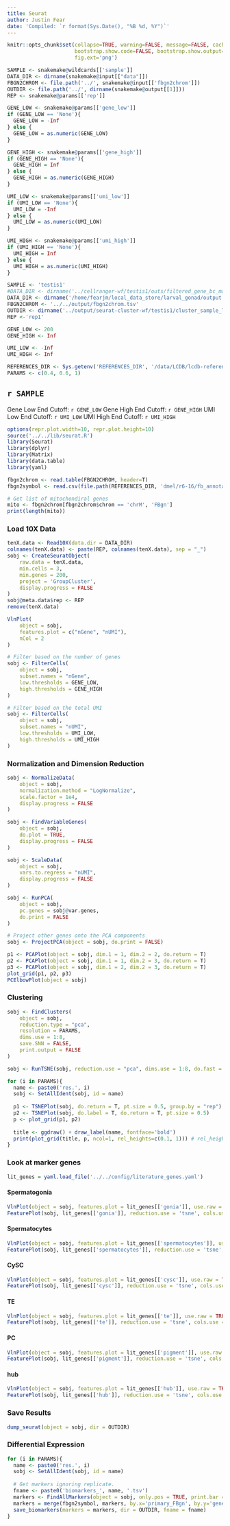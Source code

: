 ```yaml
---
title: Seurat 
author: Justin Fear
date: 'Compiled: `r format(Sys.Date(), "%B %d, %Y")`'
---
```


```r
knitr::opts_chunk$set(collapse=TRUE, warning=FALSE, message=FALSE, cache.lazy=FALSE,
                      bootstrap.show.code=FALSE, bootstrap.show.output=FALSE,
                      fig.ext='png')
```

```r
SAMPLE <- snakemake@wildcards[['sample']]
DATA_DIR <- dirname(snakemake@input[["data"]])
FBGN2CHROM <- file.path('../', snakemake@input[['fbgn2chrom']])
OUTDIR <- file.path('../', dirname(snakemake@output[[1]]))
REP <- snakemake@params[['rep']]

GENE_LOW <- snakemake@params[['gene_low']]
if (GENE_LOW == 'None'){
  GENE_LOW = -Inf
} else {
  GENE_LOW = as.numeric(GENE_LOW)
}

GENE_HIGH <- snakemake@params[['gene_high']]
if (GENE_HIGH == 'None'){
  GENE_HIGH = Inf
} else {
  GENE_HIGH = as.numeric(GENE_HIGH)
}

UMI_LOW <- snakemake@params[['umi_low']]
if (UMI_LOW == 'None'){
  UMI_LOW = -Inf
} else {
  UMI_LOW = as.numeric(UMI_LOW)
}

UMI_HIGH <- snakemake@params[['umi_high']]
if (UMI_HIGH == 'None'){
  UMI_HIGH = Inf
} else {
  UMI_HIGH = as.numeric(UMI_HIGH)
}
```

```r
SAMPLE <- 'testis1'
#DATA_DIR <- dirname('../cellranger-wf/testis1/outs/filtered_gene_bc_matrices/{assembly}{tag}/matrix.mtx')
DATA_DIR <- dirname('/home/fearjm/local_data_store/larval_gonad/output.bak/scrnaseq-wf/scrnaseq_samples/testis1/outs/filtered_gene_bc_matrices/dm6.16/matrix.mtx')
FBGN2CHROM <- '../../output/fbgn2chrom.tsv'
OUTDIR <- dirname('../output/seurat-cluster-wf/testis1/cluster_sample_low_end_cutoff.html')
REP <-'rep1'

GENE_LOW <- 200
GENE_HIGH <- Inf

UMI_LOW <- -Inf
UMI_HIGH <- Inf
```

```r
REFERENCES_DIR <- Sys.getenv('REFERENCES_DIR', '/data/LCDB/lcdb-references')
PARAMS <- c(0.4, 0.6, 1)
```

## `r SAMPLE`
Gene Low End Cutoff: `r GENE_LOW`
Gene High End Cutoff: `r GENE_HIGH`
UMI Low End Cutoff: `r UMI_LOW`
UMI High End Cutoff: `r UMI_HIGH`

```r
options(repr.plot.width=10, repr.plot.height=10)
source('../../lib/seurat.R')
library(Seurat)
library(dplyr)
library(Matrix)
library(data.table)
library(yaml)
```

```r
fbgn2chrom <- read.table(FBGN2CHROM, header=T)
fbgn2symbol <- read.csv(file.path(REFERENCES_DIR, 'dmel/r6-16/fb_annotation/dmel_r6-16.fb_annotation'), header=T, sep = '\t')[, c('gene_symbol', 'primary_FBgn')]

# Get list of mitochondiral genes
mito <- fbgn2chrom[fbgn2chrom$chrom == 'chrM', 'FBgn']
print(length(mito))
```

### Load 10X Data

```r
tenX.data <- Read10X(data.dir = DATA_DIR)
colnames(tenX.data) <- paste(REP, colnames(tenX.data), sep = "_")
sobj <- CreateSeuratObject(
    raw.data = tenX.data,
    min.cells = 3,
    min.genes = 200,
    project = 'GroupCluster',
    display.progress = FALSE
)
sobj@meta.data$rep <- REP
remove(tenX.data)
```

```r
VlnPlot(
    object = sobj,
    features.plot = c("nGene", "nUMI"),
    nCol = 2
)
```

```r
# Filter based on the number of genes
sobj <- FilterCells(
    object = sobj,
    subset.names = "nGene",
    low.thresholds = GENE_LOW,
    high.thresholds = GENE_HIGH
)

# Filter based on the total UMI
sobj <- FilterCells(
    object = sobj,
    subset.names = "nUMI",
    low.thresholds = UMI_LOW,
    high.thresholds = UMI_HIGH
)
```

### Normalization and Dimension Reduction

```r
sobj <- NormalizeData(
    object = sobj,
    normalization.method = "LogNormalize",
    scale.factor = 1e4,
    display.progress = FALSE
)
```

```r
sobj <- FindVariableGenes(
    object = sobj,
    do.plot = TRUE,
    display.progress = FALSE
)
```

```r
sobj <- ScaleData(
    object = sobj,
    vars.to.regress = "nUMI",
    display.progress = FALSE
)
```

```r
sobj <- RunPCA(
    object = sobj, 
    pc.genes = sobj@var.genes, 
    do.print = FALSE 
)

# Project other genes onto the PCA components
sobj <- ProjectPCA(object = sobj, do.print = FALSE)
```

```r
p1 <- PCAPlot(object = sobj, dim.1 = 1, dim.2 = 2, do.return = T)
p2 <- PCAPlot(object = sobj, dim.1 = 1, dim.2 = 3, do.return = T)
p3 <- PCAPlot(object = sobj, dim.1 = 2, dim.2 = 3, do.return = T)
plot_grid(p1, p2, p3)
PCElbowPlot(object = sobj)
```

### Clustering 

```r
sobj <- FindClusters(
    object = sobj, 
    reduction.type = "pca", 
    resolution = PARAMS, 
    dims.use = 1:8, 
    save.SNN = FALSE, 
    print.output = FALSE
)
```

```r
sobj <- RunTSNE(sobj, reduction.use = "pca", dims.use = 1:8, do.fast = TRUE)
```

```r
for (i in PARAMS){
  name <- paste0('res.', i)
  sobj <- SetAllIdent(sobj, id = name)
  
  p1 <- TSNEPlot(sobj, do.return = T, pt.size = 0.5, group.by = "rep")
  p2 <- TSNEPlot(sobj, do.label = T, do.return = T, pt.size = 0.5)
  p <- plot_grid(p1, p2)
  
  title <- ggdraw() + draw_label(name, fontface='bold')
  print(plot_grid(title, p, ncol=1, rel_heights=c(0.1, 1))) # rel_heights values control title margins
}
```


### Look at marker genes
```r
lit_genes = yaml.load_file('../../config/literature_genes.yaml')
```

#### Spermatogonia
```r
VlnPlot(object = sobj, features.plot = lit_genes[['gonia']], use.raw = TRUE, y.log = TRUE)
FeaturePlot(sobj, lit_genes[['gonia']], reduction.use = 'tsne', cols.use = c('gray', 'purple'))
```

#### Spermatocytes
```r
VlnPlot(object = sobj, features.plot = lit_genes[['spermatocytes']], use.raw = TRUE, y.log = TRUE)
FeaturePlot(sobj, lit_genes[['spermatocytes']], reduction.use = 'tsne', cols.use = c('gray', 'purple'))
```

#### CySC
```r
VlnPlot(object = sobj, features.plot = lit_genes[['cysc']], use.raw = TRUE, y.log = TRUE)
FeaturePlot(sobj, lit_genes[['cysc']], reduction.use = 'tsne', cols.use = c('gray', 'purple'))
```

#### TE
```r
VlnPlot(object = sobj, features.plot = lit_genes[['te']], use.raw = TRUE, y.log = TRUE)
FeaturePlot(sobj, lit_genes[['te']], reduction.use = 'tsne', cols.use = c('gray', 'purple'))
```

#### PC
```r
VlnPlot(object = sobj, features.plot = lit_genes[['pigment']], use.raw = TRUE, y.log = TRUE)
FeaturePlot(sobj, lit_genes[['pigment']], reduction.use = 'tsne', cols.use = c('gray', 'purple'))
```

#### hub
```r
VlnPlot(object = sobj, features.plot = lit_genes[['hub']], use.raw = TRUE, y.log = TRUE)
FeaturePlot(sobj, lit_genes[['hub']], reduction.use = 'tsne', cols.use = c('gray', 'purple'))
```

### Save Results

```r
dump_seurat(object = sobj, dir = OUTDIR)
```

### Differential Expression

```r
for (i in PARAMS){
  name <- paste0('res.', i)
  sobj <- SetAllIdent(sobj, id = name)
  
  # Get markers ignoring replicate.
  fname <- paste0('biomarkers_', name, '.tsv')
  markers <- FindAllMarkers(object = sobj, only.pos = TRUE, print.bar = FALSE)
  markers = merge(fbgn2symbol, markers, by.x='primary_FBgn', by.y='gene', all.y=T)
  save_biomarkers(markers = markers, dir = OUTDIR, fname = fname)
}
```
